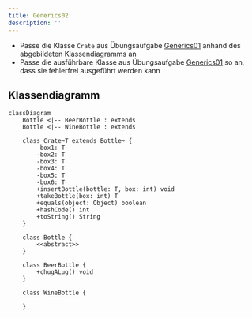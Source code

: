 ```yaml
---
title: Generics02
description: ''
---
```



- Passe die Klasse `Crate` aus Übungsaufgabe [Generics01](generics01) anhand des
  abgebildeten Klassendiagramms an
- Passe die ausführbare Klasse aus Übungsaufgabe [Generics01](generics01) so an,
  dass sie fehlerfrei ausgeführt werden kann

## Klassendiagramm

```mermaid
classDiagram
    Bottle <|-- BeerBottle : extends
    Bottle <|-- WineBottle : extends

    class Crate~T extends Bottle~ {
        -box1: T
        -box2: T
        -box3: T
        -box4: T
        -box5: T
        -box6: T
        +insertBottle(bottle: T, box: int) void
        +takeBottle(box: int) T
        +equals(object: Object) boolean
        +hashCode() int
        +toString() String
    }

    class Bottle {
        <<abstract>>
    }

    class BeerBottle {
        +chugALug() void
    }

    class WineBottle {

    }
```

<Exercise pullRequest="53" branchSuffix="generics/02" />
